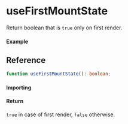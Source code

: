 
<Meta title="Lifecycle/useFirstMountState" component={Example} />

# useFirstMountState

Return boolean that is `true` only on first render.

#### Example

<Canvas>
  <Story story={Example} inline />
</Canvas>

## Reference

```ts
function useFirstMountState(): boolean;
```

#### Importing

<ImportPath />

#### Return

`true` in case of first render, `false` otherwise.

